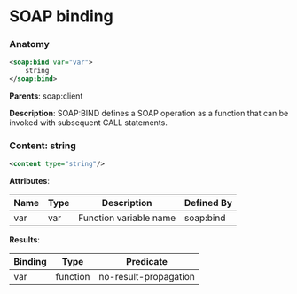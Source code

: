 # SOAP binding

### Anatomy

```xml
<soap:bind var="var">
    string
</soap:bind>
```

**Parents**: soap:client

 **Description**:
 SOAP:BIND defines a SOAP operation as a function that can be invoked with subsequent CALL statements.

### Content: string

```xml
<content type="string"/>
```

**Attributes**:

| Name | Type | Description | Defined By |
| ---- | ---- | ----------- | ---------- |
| var | var | Function variable name | soap:bind |


**Results**:

| Binding | Type | Predicate |
| ------- | ---- | --------- |
| var | function | no-result-propagation |



